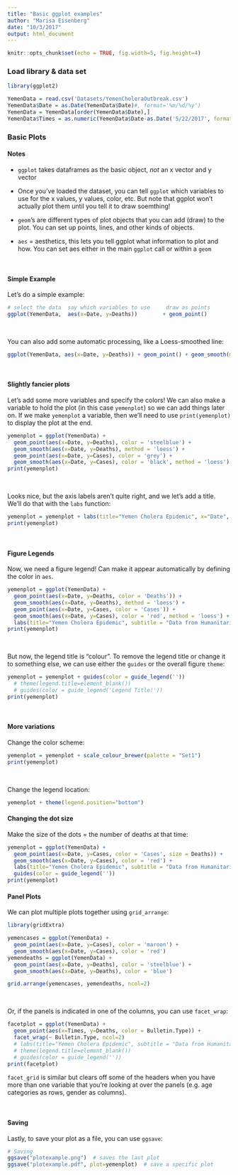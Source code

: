 ```yaml
---
title: "Basic ggplot examples"
author: "Marisa Eisenberg"
date: "10/3/2017"
output: html_document
---
```


```r
knitr::opts_chunk$set(echo = TRUE, fig.width=5, fig.height=4)
```

### Load library & data set

```r
library(ggplot2)

YemenData = read.csv('Datasets/YemenCholeraOutbreak.csv')
YemenData$Date = as.Date(YemenData$Date)#, format='%m/%d/%y')
YemenData = YemenData[order(YemenData$Date),]
YemenData$Times = as.numeric(YemenData$Date-as.Date('5/22/2017', format='%m/%d/%Y'))
```

### Basic Plots

#### Notes

- `ggplot` takes dataframes as the basic object, *not* an x vector and y vector

- Once you've loaded the dataset, you can tell `ggplot` which variables to use for the x values, y values, color, etc. But note that ggplot won't actually plot them until you tell it to draw soemthing!

- `geom`'s are different types of plot objects that you can add (draw) to the plot. You can set up points, lines, and other kinds of objects.

- `aes` = aesthetics, this lets you tell ggplot what information to plot and how. You can set aes either in the main `ggplot` call or within a `geom`

<br>

#### Simple Example
Let's do a simple example:

```r
# select the data  say which variables to use     draw as points
ggplot(YemenData,  aes(x=Date, y=Deaths))        + geom_point()
```

<br>


You can also add some automatic processing, like a Loess-smoothed line:
```r
ggplot(YemenData, aes(x=Date, y=Deaths)) + geom_point() + geom_smooth(method = 'loess')
```

<br>

#### Slightly fancier plots

Let's add some more variables and specify the colors! We can also make a variable to hold the plot (in this case `yemenplot`) so we can add things later on. If we make `yemenplot` a variable, then we'll need to use `print(yemenplot)` to display the plot at the end.

```r
yemenplot = ggplot(YemenData) + 
  geom_point(aes(x=Date, y=Deaths), color = 'steelblue') +
  geom_smooth(aes(x=Date, y=Deaths), method = 'loess') +
  geom_point(aes(x=Date, y=Cases), color = 'grey') +
  geom_smooth(aes(x=Date, y=Cases), color = 'black', method = 'loess')
print(yemenplot)
```

<br>

Looks nice, but the axis labels aren't quite right, and we let's add a title. We'll do that with the `labs` function:

```r
yemenplot = yemenplot + labs(title="Yemen Cholera Epidemic", x="Date", y="Number of Individuals")
print(yemenplot)
```

<br>

#### Figure Legends

Now, we need a figure legend! Can make it appear automatically by defining the color in `aes`. 

```r
yemenplot = ggplot(YemenData) + 
  geom_point(aes(x=Date, y=Deaths, color = 'Deaths')) +
  geom_smooth(aes(x=Date, y=Deaths), method = 'loess') +
  geom_point(aes(x=Date, y=Cases, color = 'Cases')) +
  geom_smooth(aes(x=Date, y=Cases), color = 'red', method = 'loess') + 
  labs(title="Yemen Cholera Epidemic", subtitle = "Data from Humanitarian Data Exchange", x="Date", y="Number of Individuals")
print(yemenplot)
```

<br>

But now, the legend title is "colour". To remove the legend title or change it to something else, we can use either the `guides` or the overall figure `theme`:
```r
yemenplot = yemenplot + guides(color = guide_legend(''))
  # theme(legend.title=element_blank())
  # guides(color = guide_legend('Legend Title!'))
print(yemenplot)
```

<br>

#### More variations

Change the color scheme:
```r
yemenplot = yemenplot + scale_colour_brewer(palette = "Set1")
print(yemenplot)
```

<br>

Change the legend location:
```r
yemenplot + theme(legend.position="bottom")
```


#### Changing the dot size

Make the size of the dots = the number of deaths at that time:
```r
yemenplot = ggplot(YemenData) + 
  geom_point(aes(x=Date, y=Cases, color = 'Cases', size = Deaths)) +
  geom_smooth(aes(x=Date, y=Cases), color = 'red') + 
  labs(title="Yemen Cholera Epidemic", subtitle = "Data from Humanitarian Data Exchange", x="Date", y="Number of Individuals") +
  guides(color = guide_legend(''))
print(yemenplot)
```


#### Panel Plots

We can plot multiple plots together using `grid_arrange`:

```r
library(gridExtra)

yemencases = ggplot(YemenData) +
  geom_point(aes(x=Date, y=Cases), color = 'maroon') +
  geom_smooth(aes(x=Date, y=Cases), color = 'red')
yemendeaths = ggplot(YemenData) +
  geom_point(aes(x=Date, y=Deaths), color = 'steelblue') +
  geom_smooth(aes(x=Date, y=Deaths), color = 'blue')

grid.arrange(yemencases, yemendeaths, ncol=2)
```


<br>

Or, if the panels is indicated in one of the columns, you can use `facet_wrap`:

```r
facetplot = ggplot(YemenData) + 
  geom_point(aes(x=Times, y=Deaths, color = Bulletin.Type)) +
  facet_wrap(~ Bulletin.Type, ncol=2) 
  # labs(title="Yemen Cholera Epidemic", subtitle = "Data from Humanitarian Data Exchange", x="Time", y="Number of Individuals") + 
  # theme(legend.title=element_blank())
  # guides(color = guide_legend(''))
print(facetplot)
```

`facet_grid` is similar but clears off some of the headers when you have more than one variable that you're looking at over the panels (e.g. age categories as rows, gender as columns).

<br>

#### Saving

Lastly, to save your plot as a file, you can use `ggsave`:

```r
# Saving
ggsave("plotexample.png")  # saves the last plot
ggsave("plotexample.pdf", plot=yemenplot)  # save a specific plot
```
